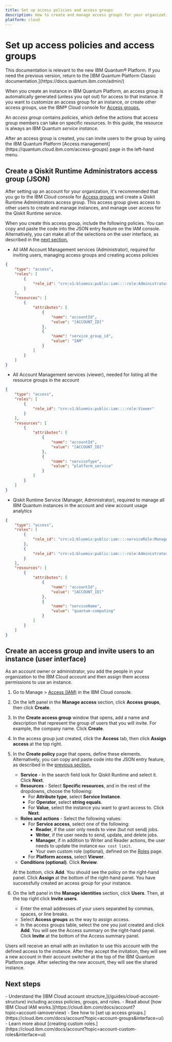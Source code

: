 ```yaml
---
title: Set up access policies and access groups
description: How to create and manage access groups for your organization's account users.
platform: cloud
---
```


# Set up access policies and access groups
<Admonition type="note">
This documentation is relevant to the new IBM Quantum&reg; Platform. If you need the previous version, return to the [IBM Quantum Platform Classic documentation.](https://docs.quantum.ibm.com/admin/)
</Admonition>

When you create an instance in IBM Quantum Platform, an access group is automatically generated (unless you opt out) for access to that instance. If you want to customize an access group for an instance, or create other access groups, use the IBM&reg; Cloud console for [Access groups.](https://cloud.ibm.com/iam/groups)

An _access group_ contains _policies_, which define the actions that access group members can take on specific resources.  In this guide, the resource is always  an IBM Quantum _service instance_.

<Admonition type="note">
After an access group is created, you can invite users to the group by using the IBM Quantum Platform [Access management](https://quantum.cloud.ibm.com/access-groups) page in the left-hand menu.
</Admonition>

<span id="json"></span>
## Create a Qiskit Runtime Administrators access group (JSON)

After setting up an account for your organization, it's recommended that you go to the IBM Cloud console for [Access groups](https://cloud.ibm.com/iam/groups) and create a Qiskit Runtime Administrators access group. This access group gives access to other users to create and manage instances, and manage user access for the Qiskit Runtime service.

When you create this access group, include the following policies.  You can copy and paste the code into the JSON entry feature on the IAM console. Alternatively, you can make all of the selections on the user interface, as described in the [next section.](#ui)

- All IAM Account Management services (Administrator), required for inviting users, managing access groups and creating access policies

```json
{
    "type": "access",
    "roles": [
        {
            "role_id": "crn:v1:bluemix:public:iam::::role:Administrator"
        }
    ],
    "resources": [
        {
            "attributes": [
                {
                    "name": "accountId",
                    "value": "[ACCOUNT_ID]"
                },
                {
                    "name": "service_group_id",
                    "value": "IAM"
                }
            ]
        }
    ]
}
```
- All Account Management services (viewer), needed for listing all the resource groups in the account
```json
{
    "type": "access",
    "roles": [
        {
            "role_id": "crn:v1:bluemix:public:iam::::role:Viewer"
        }
    ],
    "resources": [
        {
            "attributes": [
                {
                    "name": "accountId",
                    "value": "[ACCOUNT_ID]"
                },
                {
                    "name": "serviceType",
                    "value": "platform_service"
                }
            ]
        }
    ]
}
```

- Qiskit Runtime Service (Manager, Administrator), required to manage all IBM Quantum instances in the account and view account usage analytics
```json
{
    "type": "access",
    "roles": [
        {
            "role_id": "crn:v1:bluemix:public:iam::::serviceRole:Manager"
        },
        {
            "role_id": "crn:v1:bluemix:public:iam::::role:Administrator"
        }
    ],
    "resources": [
        {
            "attributes": [
                {
                    "name": "accountId",
                    "value": "[ACCOUNT_ID]"
                },
                {
                    "name": "serviceName",
                    "value": "quantum-computing"
                }
            ]
        }
    ]
}
```

<span id="ui"></span>
## Create an access group and invite users to an instance (user interface)

As an account owner or administrator, you add the people in your organization to the IBM Cloud account and then assign them access permissions to use an instance.

1. Go to Manage > [Access (IAM)](https://cloud.ibm.com/iam/overview) in the IBM Cloud console.
1. On the left panel in the **Manage access** section, click **Access groups**, then click **Create**.
1. In the **Create access group** window that opens, add a name and description that represent the group of users that you will invite.  For example, the company name. Click **Create**.
1. In the access group just created, click the **Access** tab, then click **Assign access** at the top right.
1. In the **Create policy** page that opens, define these elements. Alternatively, you can copy and paste code into the JSON entry feature, as described in the [previous section.](#json)
   - **Service** - In the search field look for Qiskit Runtime and select it. Click **Next**.
   - **Resources** - Select **Specific resources**, and in the rest of the dropdowns, choose the following:
      - For **Attribute type**, select **Service Instance**.
      - For **Operator**, select **string equals**.
      - For **Value**, select the instance you want to grant access to. Click **Next**.
   - **Roles and actions** - Select the following values:
      - For **Service access**, select one of the following:
         - **Reader**, if the user only needs to view (but not send) jobs.
         - **Writer**, if the user needs to send, update, and delete jobs.
         - **Manager**, if in addition to Writer and Reader actions, the user needs to update the instance `max cost limit`.
         - Your own custom role (optional), defined on the [Roles](https://cloud.ibm.com/iam/roles) page.
      - For **Platform access**, select **Viewer**.
   - **Conditions (optional)**. Click **Review**.

   At the bottom, click **Add**. You should see the policy on the right-hand panel. Click **Assign** at the bottom of the right-hand panel. You have successfully created an access group for your instance.
1. On the left panel in the **Manage identities** section, click **Users**. Then, at the top right click **Invite users**.
   - Enter the email addresses of your users separated by commas, spaces, or line breaks.
   - Select **Access groups** as the way to assign access.
   - In the access groups table, select the one you just created and click **Add**. You will see the Access summary on the right-hand panel. Click **Invite** at the bottom of the Access summary panel.

Users will receive an email with an invitation to use this account with the defined access to the instance. After they accept the invitation, they will see a new account in their account switcher at the top of the IBM Quantum Platform page. After selecting the new account, they will see the shared instance.



## Next steps

<Admonition type="tip" title="Recommendations">
   - Understand the [IBM Cloud account structure,](/guides/cloud-account-structure) including access policies, groups, and roles.
   - Read about [how IBM Cloud IAM works.](https://cloud.ibm.com/docs/account?topic=account-iamoverview)
   - See how to [set up access groups.](https://cloud.ibm.com/docs/account?topic=account-groups&interface=ui)
   - Learn more about [creating custom roles.](https://cloud.ibm.com/docs/account?topic=account-custom-roles&interface=ui)
</Admonition>

